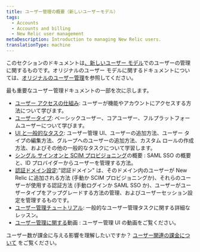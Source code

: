 ```yaml
---
title: ユーザー管理の概要（新しいユーザーモデル）
tags:
  - Accounts
  - Accounts and billing
  - New Relic user management
metaDescription: Introduction to managing New Relic users.
translationType: machine
---
```


このセクションのドキュメントは[、新しいユーザー モデル](/docs/accounts/original-accounts-billing/original-product-based-pricing/overview-user-models)でのユーザーの管理に関するものです。オリジナルのユーザー モデルに関するドキュメントについては、[オリジナルのユーザー管理](/docs/accounts/original-accounts-billing/original-users-roles)を参照してください。

最も重要なユーザー管理ドキュメントの一部を次に示します。

* [ユーザー アクセスの仕組み](/docs/accounts/accounts-billing/new-relic-one-user-management/user-management-concepts): ユーザーが機能やアカウントにアクセスする方法について学びます。
* [ユーザータイプ](/docs/accounts/accounts-billing/new-relic-one-user-management/user-type): ベーシックユーザー、コアユーザー、フルプラットフォームユーザーについて学びます。
* [UI と一般的なタスク](/docs/accounts/accounts-billing/new-relic-one-user-management/user-management-ui-and-tasks/): ユーザー管理 UI、ユーザーの追加方法、ユーザー タイプの編集方法、グループへのユーザーの追加方法、カスタム ロールの作成方法、およびその他の一般的なタスクについて学習します。
* [シングル サインオンと SCIM プロビジョニング](/docs/accounts/accounts-billing/new-relic-one-user-management/introduction-saml-scim)の概要 : SAML SSO の概要と、ID プロバイダーからユーザーを管理する方法。
* [認証ドメイン設定](/docs/accounts/accounts-billing/new-relic-one-pricing-users/configure-authentication-domains):"認証ドメイン" は、そのドメイン内のユーザーが New Relic に追加される方法 (手動か SCIM プロビジョニングか)、それらのユーザーが使用する認証方法 (手動ログインか SAML SSO か)、ユーザーがユーザータイプをアップグレードする方法の管理、およびユーザーセッション設定を管理するものです。
* [ユーザー管理チュートリアル](/docs/accounts/accounts-billing/new-relic-one-user-management/tutorial-add-new-user-groups-roles-new-relic-one-user-model): 一般的なユーザー管理タスクに関する詳細なレッスン。
* [ユーザー管理に関する](/docs/accounts/accounts-billing/new-relic-one-user-management/user-mgmt-videos)動画 : ユーザー管理 UI の動画をご覧ください。

ユーザー数が課金に与える影響を理解したいですか？ [ユーザー関連の課金について](/docs/accounts/accounts-billing/new-relic-one-pricing-users/new-relic-one-pricing-billing#user-count) をご覧ください。